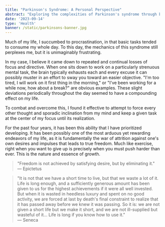 ```yaml
---
title: "Parkinson's Syndrome: A Personal Perspective"
abstract: "Exploring the complexities of Parkinson's syndrome through both medical and human lenses"
date: '2023-09-14'
type: 'Health'
banner: /static/parkinsons-banner.jpg
---
```


Much of my life, I succumbed to procrastination, in that basic tasks tended to consume my whole day. To this day, the mechanics of this syndrome still perplexes me, but it is unimaginably frustrating.

In my case, I believe it came down to repeated and continual losses of focus and directive. When one sits down to work on a particularly strenuous mental task, the brain typically exhausts each and every excuse it can possibly muster in an effort to sway you toward an easier objective. "I'm too tired, I will work on it first thing in the morning," or "I've been working for a while now, how about a break?" are obvious examples. These slight deviations periodically throughout the day seemed to have a compounding effect on my life.

To combat and overcome this, I found it effective to attempt to force every other thought and sporadic inclination from my mind and keep a given task at the center of my focus until its realization.

For the past four years, it has been this ability that I have prioritized developing. It has been possibly one of the most arduous yet rewarding endeavors of my life, as it is fundamentally the war of attrition against one's own desires and impulses that leads to true freedom. Much like exercise, right when you want to give up is precisely when you must push harder than ever. This is the nature and essence of growth.

> "Freedom is not achieved by satisfying desire, but by eliminating it."  
> — Epictetus

> "It is not that we have a short time to live, but that we waste a lot of it. Life is long enough, and a sufficiently generous amount has been given to us for the highest achievements if it were all well invested. But when it is wasted in heedless luxury and spent on no good activity, we are forced at last by death's final constraint to realize that it has passed away before we knew it was passing. So it is: we are not given a short life but we make it short, and we are not ill-supplied but wasteful of it... Life is long if you know how to use it."  
> — Seneca
